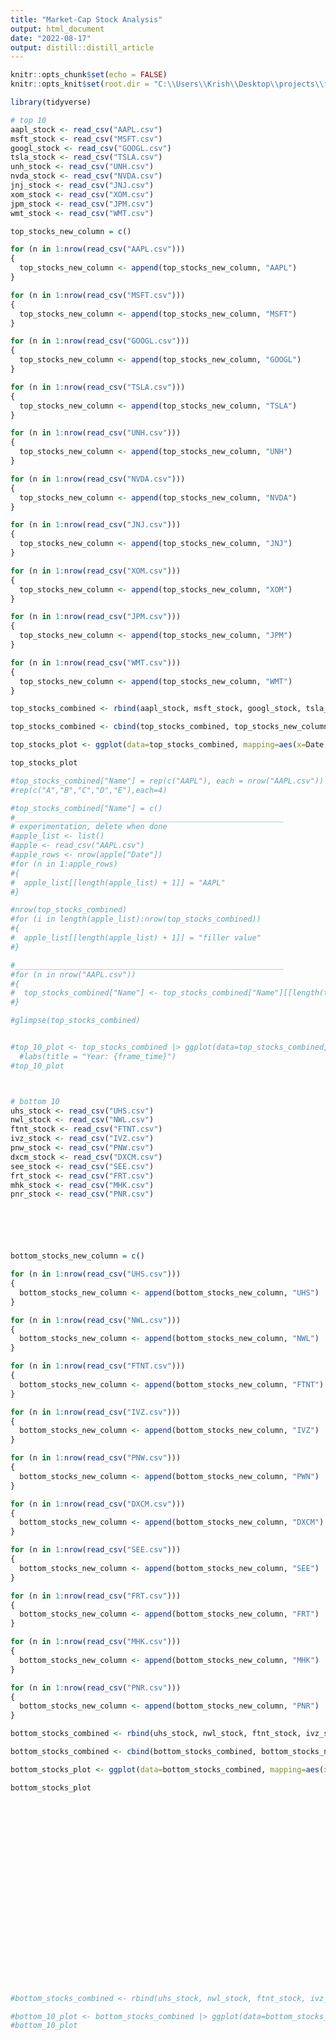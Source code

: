 ```yaml
---
title: "Market-Cap Stock Analysis"
output: html_document
date: "2022-08-17"
output: distill::distill_article
---
```


```r
knitr::opts_chunk$set(echo = FALSE)
knitr::opts_knit$set(root.dir = "C:\\Users\\Krish\\Desktop\\projects\\final_project\\archive\\stocks\\")

library(tidyverse)
```

```r
# top 10
aapl_stock <- read_csv("AAPL.csv")
msft_stock <- read_csv("MSFT.csv")
googl_stock <- read_csv("GOOGL.csv")
tsla_stock <- read_csv("TSLA.csv")
unh_stock <- read_csv("UNH.csv")
nvda_stock <- read_csv("NVDA.csv")
jnj_stock <- read_csv("JNJ.csv")
xom_stock <- read_csv("XOM.csv")
jpm_stock <- read_csv("JPM.csv")
wmt_stock <- read_csv("WMT.csv")

top_stocks_new_column = c()

for (n in 1:nrow(read_csv("AAPL.csv")))
{
  top_stocks_new_column <- append(top_stocks_new_column, "AAPL")
}

for (n in 1:nrow(read_csv("MSFT.csv")))
{
  top_stocks_new_column <- append(top_stocks_new_column, "MSFT")
}

for (n in 1:nrow(read_csv("GOOGL.csv")))
{
  top_stocks_new_column <- append(top_stocks_new_column, "GOOGL")
}

for (n in 1:nrow(read_csv("TSLA.csv")))
{
  top_stocks_new_column <- append(top_stocks_new_column, "TSLA")
}

for (n in 1:nrow(read_csv("UNH.csv")))
{
  top_stocks_new_column <- append(top_stocks_new_column, "UNH")
}

for (n in 1:nrow(read_csv("NVDA.csv")))
{
  top_stocks_new_column <- append(top_stocks_new_column, "NVDA")
}

for (n in 1:nrow(read_csv("JNJ.csv")))
{
  top_stocks_new_column <- append(top_stocks_new_column, "JNJ")
}

for (n in 1:nrow(read_csv("XOM.csv")))
{
  top_stocks_new_column <- append(top_stocks_new_column, "XOM")
}

for (n in 1:nrow(read_csv("JPM.csv")))
{
  top_stocks_new_column <- append(top_stocks_new_column, "JPM")
}

for (n in 1:nrow(read_csv("WMT.csv")))
{
  top_stocks_new_column <- append(top_stocks_new_column, "WMT")
}

top_stocks_combined <- rbind(aapl_stock, msft_stock, googl_stock, tsla_stock, unh_stock, nvda_stock, jnj_stock, xom_stock, jpm_stock, wmt_stock)

top_stocks_combined <- cbind(top_stocks_combined, top_stocks_new_column)

top_stocks_plot <- ggplot(data=top_stocks_combined, mapping=aes(x=Date, y=Open, color=factor(top_stocks_new_column))) + geom_point(size=0.5) +theme_minimal() + scale_x_date(limits = as.Date(c("1995-01-03", "2020-04-01"))) + coord_cartesian(ylim=c(0,1500)) + geom_smooth(color="black") + labs(title="Top 10 Weighted Stocks Since 1995", x = "Year", y = "Open", caption = "Source: Oleh Onyshchak",colour = "Stock Ticker") 

top_stocks_plot

#top_stocks_combined["Name"] = rep(c("AAPL"), each = nrow("AAPL.csv"))
#rep(c("A","B","C","D","E"),each=4)

#top_stocks_combined["Name"] = c()
#____________________________________________________________
# experimentation, delete when done
#apple_list <- list()
#apple <- read_csv("AAPL.csv")
#apple_rows <- nrow(apple["Date"])
#for (n in 1:apple_rows)
#{
#  apple_list[[length(apple_list) + 1]] = "AAPL"
#}

#nrow(top_stocks_combined)
#for (i in length(apple_list):nrow(top_stocks_combined))
#{
#  apple_list[[length(apple_list) + 1]] = "filler value"
#}

#____________________________________________________________
#for (n in nrow("AAPL.csv"))
#{
#  top_stocks_combined["Name"] <- top_stocks_combined["Name"][[length(top_stocks_combined["Name"] + 1)]] = n#
#}

#glimpse(top_stocks_combined)


#top_10_plot <- top_stocks_combined |> ggplot(data=top_stocks_combined, mapping = aes(x = Date, y = Open, size=Volume, color="orange", show.legend = FALSE)) + geom_point(size=0.5) + geom_smooth(se=TRUE, color="red") + labs(title="Prices of Top 10 Weighted Stocks Since 1995", x = "Year", y = "Opening Price", caption = "Source: Oleh Onyshchak") + theme_minimal() + scale_x_date(limits = as.Date(c("1995-01-03", "2020-04-01"))) + coord_cartesian(ylim=c(0,1500)) #+ transition_time(Date) +
  #labs(title = "Year: {frame_time}")
#top_10_plot



# bottom 10
uhs_stock <- read_csv("UHS.csv")
nwl_stock <- read_csv("NWL.csv")
ftnt_stock <- read_csv("FTNT.csv")
ivz_stock <- read_csv("IVZ.csv")
pnw_stock <- read_csv("PNW.csv")
dxcm_stock <- read_csv("DXCM.csv")
see_stock <- read_csv("SEE.csv")
frt_stock <- read_csv("FRT.csv")
mhk_stock <- read_csv("MHK.csv")
pnr_stock <- read_csv("PNR.csv")






bottom_stocks_new_column = c()

for (n in 1:nrow(read_csv("UHS.csv")))
{
  bottom_stocks_new_column <- append(bottom_stocks_new_column, "UHS")
}

for (n in 1:nrow(read_csv("NWL.csv")))
{
  bottom_stocks_new_column <- append(bottom_stocks_new_column, "NWL")
}

for (n in 1:nrow(read_csv("FTNT.csv")))
{
  bottom_stocks_new_column <- append(bottom_stocks_new_column, "FTNT")
}

for (n in 1:nrow(read_csv("IVZ.csv")))
{
  bottom_stocks_new_column <- append(bottom_stocks_new_column, "IVZ")
}

for (n in 1:nrow(read_csv("PNW.csv")))
{
  bottom_stocks_new_column <- append(bottom_stocks_new_column, "PWN")
}

for (n in 1:nrow(read_csv("DXCM.csv")))
{
  bottom_stocks_new_column <- append(bottom_stocks_new_column, "DXCM")
}

for (n in 1:nrow(read_csv("SEE.csv")))
{
  bottom_stocks_new_column <- append(bottom_stocks_new_column, "SEE")
}

for (n in 1:nrow(read_csv("FRT.csv")))
{
  bottom_stocks_new_column <- append(bottom_stocks_new_column, "FRT")
}

for (n in 1:nrow(read_csv("MHK.csv")))
{
  bottom_stocks_new_column <- append(bottom_stocks_new_column, "MHK")
}

for (n in 1:nrow(read_csv("PNR.csv")))
{
  bottom_stocks_new_column <- append(bottom_stocks_new_column, "PNR")
}

bottom_stocks_combined <- rbind(uhs_stock, nwl_stock, ftnt_stock, ivz_stock, pnw_stock, dxcm_stock, see_stock, frt_stock, mhk_stock, pnr_stock)

bottom_stocks_combined <- cbind(bottom_stocks_combined, bottom_stocks_new_column)

bottom_stocks_plot <- ggplot(data=bottom_stocks_combined, mapping=aes(x=Date, y=Open, color=factor(bottom_stocks_new_column))) + geom_point(size=0.5) +theme_minimal() + scale_x_date(limits = as.Date(c("1995-01-03", "2020-04-01"))) + coord_cartesian(ylim=c(0,400)) + geom_smooth(color="black") + labs(title="Bottom 10 Weighted Stocks Since 1995", x = "Year", y = "Open", caption = "Source: Oleh Onyshchak",colour = "Stock Ticker") 

bottom_stocks_plot























#bottom_stocks_combined <- rbind(uhs_stock, nwl_stock, ftnt_stock, ivz_stock, pnw_stock, dxcm_stock, see_stock, frt_stock, mhk_stock, pnr_stock)

#bottom_10_plot <- bottom_stocks_combined |> ggplot(data=bottom_stocks_combined, mapping = aes(x = Date, y = Open, size=Volume, color="orange", show.legend = FALSE)) + geom_point() + geom_smooth(se=TRUE, color="red") + scale_x_date(limits = as.Date(c("1995-01-03", "2020-04-01"))) + coord_cartesian(ylim=c(0,1500)) + labs(title="Prices of Bottom 10 Weighted Stocks Since 1995", x="Year", y="Opening Price", caption="Source: Oleh Onyschak")
#bottom_10_plot
```

